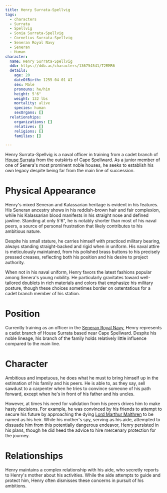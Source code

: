 ```yaml
---
title: Henry Surrata-Spellvig
tags:
  - characters
  - Surrata
  - Spellvig
  - Sonia Surrata-Spellvig
  - Cornelius Surrata-Spellvig
  - Seneran Royal Navy
  - Seneran
  - Human
character:
  name: Henry Surrata-Spellvig
  ddb: https://ddb.ac/characters/136754541/T2RMR6
  details:
    age: 20
    dateOfBirth: 1255-04-01 AI
    sex: Male
    pronouns: he/him
    height: 5'6"
    weight: 132 lbs
    mortality: alive
    species: human
    sexOrgans: []
  relationships:
    organizations: []
    relatives: []
    religions: []
    families: []

---
```


Henry Surrata-Spellvig is a naval officer in training from a cadet branch of
[House Surrata](/world/families/surrata/) from the outskirts of Cape Spellward.
As a junior member of one of Senera's most prominent noble houses, he seeks to
establish his own legacy despite being far from the main line of succession.

# Physical Appearance

Henry's mixed Seneran and Kalassarian heritage is evident in his features. His
Seneran ancestry shows in his reddish-brown hair and fair complexion, while his
Kalassarian blood manifests in his straight nose and defined jawline. Standing
at only 5'6", he is notably shorter than most of his naval peers, a source of
personal frustration that likely contributes to his ambitious nature.

Despite his small stature, he carries himself with practiced military bearing,
always standing straight-backed and rigid when in uniform. His naval attire is
meticulously maintained, from his polished brass buttons to his precisely
pressed creases, reflecting both his position and his desire to project
authority.

When not in his naval uniform, Henry favors the latest fashions popular among
Senera's young nobility. He particularly gravitates toward well-tailored
doublets in rich materials and colors that emphasize his military posture,
though these choices sometimes border on ostentatious for a cadet branch member
of his station.

# Position

Currently training as an officer in the
[Seneran Royal Navy](/world/organizations/seneran-royal-navy/), Henry represents
a cadet branch of House Surrata based near Cape Spellward. Despite his noble
lineage, his branch of the family holds relatively little influence compared to
the main line.

# Character

Ambitious and impetuous, he does what he must to bring himself up in the
estimation of his family and his peers. He is able to, as they say, sell sawdust
to a carpenter when he tries to convince someone of his path forward, except
when he's in front of his father and his uncles.

However, at times his need for validation from his peers drives him to make
hasty decisions. For example, he was convinced by his friends to attempt to
secure his future by approaching the dying
[Lord Marthur Malthren](/world/characters/marthur-malthren/) to be named as his heir. While
his mother's spy, serving as his aide, attempted to dissuade him from this
potentially dangerous endeavor, Henry persisted in his plans, though he did heed
the advice to hire mercenary protection for the journey.

# Relationships

Henry maintains a complex relationship with his aide, who secretly reports to
Henry's mother about his activities. While the aide attempts to guide and
protect him, Henry often dismisses these concerns in pursuit of his ambitions.
